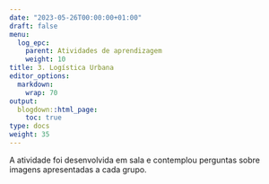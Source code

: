 ---
date: "2023-05-26T00:00:00+01:00"
draft: false
menu:
  log_epc:
    parent: Atividades de aprendizagem
    weight: 10
title: 3. Logística Urbana
editor_options: 
  markdown: 
    wrap: 70
output: 
  blogdown::html_page:
    toc: true
type: docs
weight: 35
---

A atividade foi desenvolvida em sala e contemplou perguntas sobre imagens apresentadas a cada grupo. 



